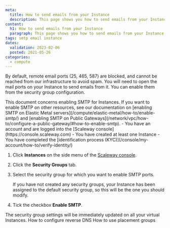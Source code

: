 ```yaml
---
meta:
  title: How to send emails from your Instance
  description: This page shows you how to send emails from your Instance
content:
  h1: How to send emails from your Instance
  paragraph: This page shows you how to send emails from your Instance
tags: smtp email instance 
dates:
  validation: 2023-02-06
  posted: 2021-05-26
categories:
  - compute
---
```



By default, remote email ports (25, 465, 587) are blocked, and cannot be reached from our infrastructure to avoid spam. You will need to open the mail ports on your Instance to send emails from it. You can enable them from the security group configuration.

<Macro id="iam-requirements" />

<Message type="note">
  This document concerns enabling SMTP for Instances. If you want to enable SMTP on other resources, see our documentation on [enabling SMTP on Elastic Metal servers](/compute/elastic-metal/how-to/enable-smtp/) and [enabling SMTP on Public Gateways](/network/vpc/how-to/configure-a-public-gateway/#how-to-enable-smtp).
</Message>

<Message type="requirement">
  - You have an account and are logged into the [Scaleway console](https://console.scaleway.com)
  - You have created at least one Instance
  - You have completed the [identification process (KYC)](/console/my-account/how-to/verify-identity/)
</Message>


1. Click **Instances** on the side menu of the [Scaleway console](https://console.scaleway.com).
2. Click the **Security Groups** tab.
3. Select the security group for which you want to enable SMTP ports. 
    <Lightbox src="scaleway_security_groups.webp" alt=""/>

    <Message type="note">
      If you have not created any security groups, your Instance has been assigned to the default security group, so this will be the one you should modify.
    </Message>
4. Tick the checkbox **Enable SMTP**.
    <Lightbox src="scaleway_enable_smtp.webp" alt=""/>


<Message type="note">
  The security group settings will be immediately updated on all your virtual Instances.
</Message>



<Navigation title="See Also">
  <PreviousButton to="/compute/instances/how-to/configure-reverse-dns/">How to configure reverse DNS</PreviousButton>
  <NextButton to="/compute/instances/how-to/use-placement-groups/">How to use placement groups</NextButton>
</Navigation>